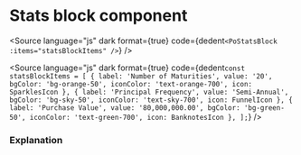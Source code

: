 # Stats block component




<div className="po-bg-slate-100 po-p-5 po-rounded-md">
	<Story of={PoStatsBlockStories.StatsBlock} />
</div>

<Source
	language="js"
	dark
	format={true}
	code={dedent`
    <PoStatsBlock :items="statsBlockItems" />
  `}
/>

<Source
	language="js"
	dark
	format={true}
	code={dedent`
    const statsBlockItems = [
        {
            label: 'Number of Maturities',
            value: '20',
            bgColor: 'bg-orange-50',
            iconColor: 'text-orange-700',
            icon: SparklesIcon
        },
        {
            label: 'Principal Frequency',
            value: 'Semi-Annual',
            bgColor: 'bg-sky-50',
            iconColor: 'text-sky-700',
            icon: FunnelIcon
        },
        {
            label: 'Purchase Value',
            value: '80,000,000.00',
            bgColor: 'bg-green-50',
            iconColor: 'text-green-700',
            icon: BanknotesIcon
        },
    ];
  `}
/>

### Explanation

<ArgTypes of={PoStatsBlockStories} />
